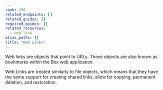 ```yaml
---
rank: 290
related_endpoints: []
related_guides: []
required_guides: []
related_resources:
  - web-link
alias_paths: []
title: "Web Links"
---
```

Web links are objects that point to URLs. These objects are also known as
bookmarks within the Box web application.

Web Links are treated similarly to file objects, which means that they have the
same support for creating shared links, allow for copying, permanent deletion,
and restoration.
